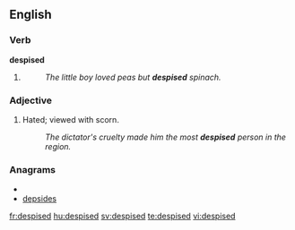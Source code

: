 ==English==
===Verb===
'''despised'''
# {{past of|despise}}
#:''The little boy loved peas but '''despised''' spinach.''

===Adjective===
{{en-adj}}
# Hated; viewed with scorn.
#:''The dictator's cruelty made him the most '''despised''' person in the region.''

===Anagrams===
* {{alphagram|ddeeipss}}
* [[depsides#English|depsides]]


[[fr:despised]]
[[hu:despised]]
[[sv:despised]]
[[te:despised]]
[[vi:despised]]